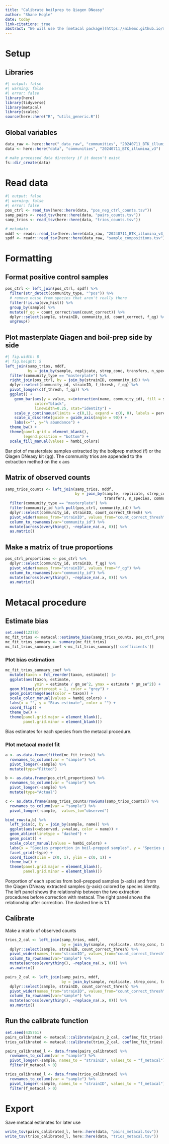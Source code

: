 ```yaml
---
title: "Calibrate boilprep to Qiagen DNeasy"
author: "Shane Hogle"
date: today
link-citations: true
abstract: "We will use the [metacal package](https://mikemc.github.io/metacal/) for estimating bias and performing calibration in the special case where the bias of all the taxa of interest can be directly measured from the control sample. Since samples extracted by Qiagen and by boil are exactly the same we can estimate scaling factors to produce corrected relative abundance for other samples. Publication: [Consistent and correctable bias in metagenomic sequencing experiments](https://elifesciences.org/articles/46923)"
---
```


# Setup

## Libraries

```r
#| output: false
#| warning: false
#| error: false
library(here)
library(tidyverse)
library(metacal)
library(scales)
source(here::here("R", "utils_generic.R"))
```

## Global variables

```r
data_raw <- here::here("_data_raw", "communities", "20240711_BTK_illumina_v3")
data <- here::here("data", "communities", "20240711_BTK_illumina_v3")

# make processed data directory if it doesn't exist
fs::dir_create(data)
```

# Read data

```r
#| output: false
#| warning: false
#| error: false
pos_ctrl <- read_tsv(here::here(data, "pos_neg_ctrl_counts.tsv"))
samp_pairs <- read_tsv(here::here(data, "pairs_counts.tsv"))
samp_trios <- read_tsv(here::here(data, "trios_counts.tsv"))

# metadata
mddf <- readr::read_tsv(here::here(data_raw, "20240711_BTK_illumina_v3_metadata.tsv"))
spdf <- readr::read_tsv(here::here(data_raw, "sample_compositions.tsv"))
```

# Formatting

## Format positive control samples

```r
pos_ctrl <- left_join(pos_ctrl, spdf) %>% 
  filter(str_detect(community_type, "^pos")) %>%
  # remove noise from species that aren't really there
  filter(!is.na(evo_hist)) %>% 
  group_by(sample) %>% 
  mutate(f_qg = count_correct/sum(count_correct)) %>% 
  dplyr::select(sample, strainID, community_id, count_correct, f_qg) %>% 
  ungroup()
```

## Plot masterplate Qiagen and boil-prep side by side

::: {#fig-01}
```r
#| fig.width: 8
#| fig.height: 5
left_join(samp_trios, mddf,
          by = join_by(sample, replicate, strep_conc, transfers, n_species, community_type, plate_well)) %>% 
  filter(community_type == "masterplate") %>% 
  right_join(pos_ctrl, by = join_by(strainID, community_id)) %>% 
  dplyr::select(community_id, strainID, f_thresh, f_qg) %>% 
  pivot_longer(c(f_thresh, f_qg)) %>% 
  ggplot() +
    geom_bar(aes(y = value, x=interaction(name, community_id), fill = strainID), 
             color="black",
             linewidth=0.25, stat="identity") +
    scale_y_continuous(limits = c(0,1), expand = c(0, 0), labels = percent) +
    scale_x_discrete(guide = guide_axis(angle = 90)) +
    labs(x="", y="% abundance") +
  theme_bw() + 
  theme(panel.grid = element_blank(),
        legend.position = "bottom") +
  scale_fill_manual(values = hambi_colors)
```
Bar plot of masterplate samples extracted by the boilprep method (f) or the Qiagen DNeasy kit (qg). The community trios are appended to the extraction method on the x axs
:::

## Matrix of observed counts

```r
samp_trios_counts <- left_join(samp_trios, mddf,
                               by = join_by(sample, replicate, strep_conc, 
                                            transfers, n_species, community_type, plate_well)) %>% 
  filter(community_type == "masterplate") %>% 
  filter(community_id %in% pull(pos_ctrl, community_id)) %>% 
  dplyr::select(community_id, strainID, count_correct_thresh) %>% 
  pivot_wider(names_from="strainID", values_from="count_correct_thresh") %>% 
  column_to_rownames(var="community_id") %>% 
  mutate(across(everything(), ~replace_na(.x, 0))) %>% 
  as.matrix()
```

## Make a matrix of true proportions

```r
pos_ctrl_proportions <- pos_ctrl %>% 
  dplyr::select(community_id, strainID, f_qg) %>%
  pivot_wider(names_from="strainID", values_from="f_qg") %>% 
  column_to_rownames(var="community_id") %>% 
  mutate(across(everything(), ~replace_na(.x, 0))) %>% 
  as.matrix()
```

# Metacal procedure

## Estimate bias

```r
set.seed(12378)
mc_fit_trios <- metacal::estimate_bias(samp_trios_counts, pos_ctrl_proportions, 1, boot=TRUE)
mc_fit_trios_summary <- summary(mc_fit_trios)
mc_fit_trios_summary_coef <-mc_fit_trios_summary[['coefficients']]
```

### Plot bias estimation

::: {#fig-02}
```r
mc_fit_trios_summary_coef %>% 
  mutate(taxon = fct_reorder(taxon, estimate)) |> 
  ggplot(aes(taxon, estimate, 
             ymin = estimate / gm_se^2, ymax = estimate * gm_se^2)) +
  geom_hline(yintercept = 1, color = "grey") +
  geom_pointrange(aes(color = taxon)) +
  scale_color_manual(values = hambi_colors) +
  labs(x = "", y = "Bias estimate", color = "") +
  coord_flip() + 
  theme_bw() +
  theme(panel.grid.major = element_blank(),
        panel.grid.minor = element_blank())
```
Bias estimates for each species from the metacal procedure.
:::

### Plot metacal model fit

```r
a <- as.data.frame(fitted(mc_fit_trios)) %>% 
  rownames_to_column(var = "sample") %>% 
  pivot_longer(-sample) %>% 
  mutate(type="Fitted")

b <- as.data.frame(pos_ctrl_proportions) %>% 
  rownames_to_column(var = "sample") %>% 
  pivot_longer(-sample) %>% 
  mutate(type="Actual")

c <- as.data.frame(samp_trios_counts/rowSums(samp_trios_counts)) %>% 
  rownames_to_column(var = "sample") %>% 
  pivot_longer(-sample,  values_to="observed")
```


::: {#fig-03}
```r
bind_rows(a,b) %>% 
  left_join(c, by = join_by(sample, name)) %>% 
  ggplot(aes(x=observed, y=value, color = name)) +
  geom_abline(linetype = "dashed") +
  geom_point() +
  scale_color_manual(values = hambi_colors) +
  labs(x = "Species proportion in boil-prepped samples", y = "Species proportion in Qiagen-prepped samples", color = "") +
  facet_grid(~type) + 
  coord_fixed(xlim = c(0, 1), ylim = c(0, 1)) + 
  theme_bw() +
  theme(panel.grid.major = element_blank(),
        panel.grid.minor = element_blank())
```
Porportion of each species from boil-prepped samples (x-axis) and from the Qiagen DNeasy extracted samples (y-axis) colored by species identity. The left panel shows the relationship between the two extraction procedures before correction with metacal. The right panel shows the relationship after correction. The dashed line is 1:1. 
:::


## Calibrate

Make a matrix of observed counts
```r
trios_2_cal <- left_join(samp_trios, mddf, 
                         by = join_by(sample, replicate, strep_conc, transfers, n_species, community_type, plate_well)) %>% 
  dplyr::select(sample, strainID, count_correct_thresh) %>% 
  pivot_wider(names_from="strainID", values_from="count_correct_thresh") %>% 
  column_to_rownames(var="sample") %>% 
  mutate(across(everything(), ~replace_na(.x, 0))) %>%
  as.matrix()

pairs_2_cal <- left_join(samp_pairs, mddf, 
                         by = join_by(sample, replicate, strep_conc, transfers, n_species, community_type, plate_well)) %>% 
  dplyr::select(sample, strainID, count_correct_thresh) %>% 
  pivot_wider(names_from="strainID", values_from="count_correct_thresh") %>% 
  column_to_rownames(var="sample") %>% 
  mutate(across(everything(), ~replace_na(.x, 0))) %>%
  as.matrix()
```

## Run the calibrate function

```r
set.seed(435761)
pairs_calibrated <- metacal::calibrate(pairs_2_cal, coef(mc_fit_trios), margin=1)
trios_calibrated <- metacal::calibrate(trios_2_cal, coef(mc_fit_trios), margin=1)
```


```r
pairs_calibrated_l <- data.frame(pairs_calibrated) %>% 
  rownames_to_column(var = "sample") %>% 
  pivot_longer(-sample, names_to = "strainID", values_to = "f_metacal") %>% 
  filter(f_metacal > 0)

trios_calibrated_l <- data.frame(trios_calibrated) %>% 
  rownames_to_column(var = "sample") %>% 
  pivot_longer(-sample, names_to = "strainID", values_to = "f_metacal") %>% 
  filter(f_metacal > 0)
```

# Export

Save metacal estimates for later use
```r
write_tsv(pairs_calibrated_l, here::here(data, "pairs_metacal.tsv"))
write_tsv(trios_calibrated_l, here::here(data, "trios_metacal.tsv"))
```
